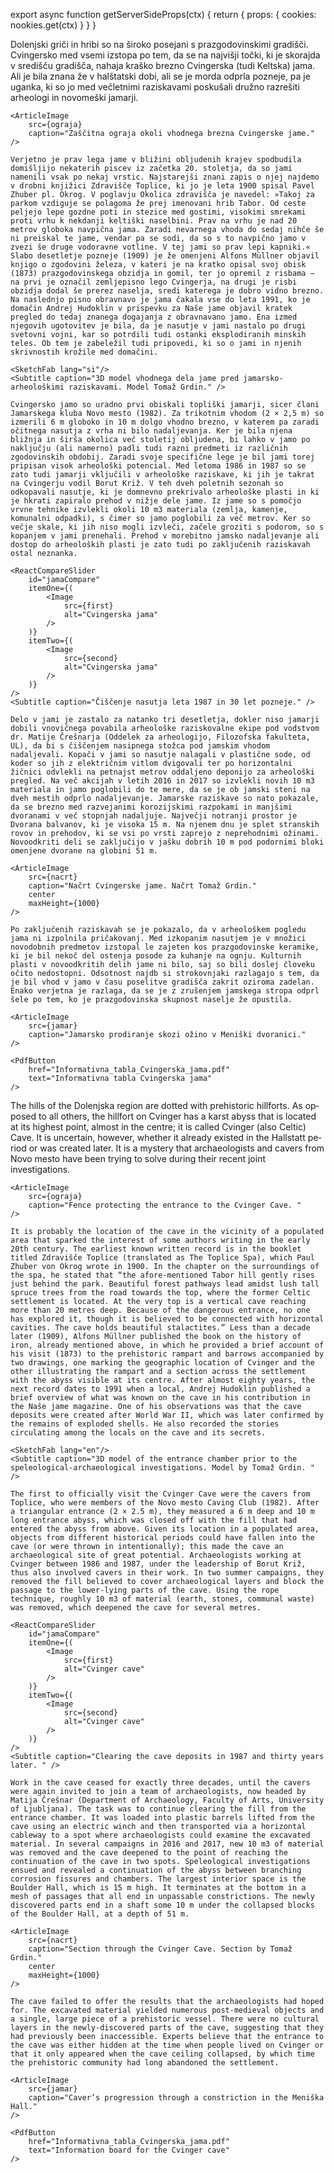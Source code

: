

export async function getServerSideProps(ctx) {
  return { props: { cookies: nookies.get(ctx) } }
}

<Article title="Cvingerska jama" lang="si" ssrLang={props.cookies.lang}>
    Dolenjski griči in hribi so na široko posejani s prazgodovinskimi gradišči. Cvingersko med vsemi izstopa po tem, da se na najvišji točki, ki je skorajda v središču gradišča, nahaja kraško brezno Cvingerska (tudi Keltska) jama. Ali je bila znana že v halštatski dobi, ali se je morda odprla pozneje, pa je uganka, ki so jo med večletnimi raziskavami poskušali družno razrešiti arheologi in novomeški jamarji.

    <ArticleImage
        src={ograja}
        caption="Zaščitna ograja okoli vhodnega brezna Cvingerske jame."
    />

    Verjetno je prav lega jame v bližini obljudenih krajev spodbudila domišljijo nekaterih piscev iz začetka 20. stoletja, da so jami namenili vsak po nekaj vrstic. Najstarejši znani zapis o njej najdemo v drobni knjižici Zdravišče Toplice, ki jo je leta 1900 spisal Pavel Zhuber pl. Okrog. V poglavju Okolica zdravišča je navedel: »Takoj za parkom vzdiguje se polagoma že prej imenovani hrib Tabor. Od ceste peljejo lepe gozdne poti in stezice med gostimi, visokimi smrekami proti vrhu k nekdanji keltiški naselbini. Prav na vrhu je nad 20 metrov globoka navpična jama. Zaradi nevarnega vhoda do sedaj nihče še ni preiskal te jame, vendar pa se sodi, da so s to navpično jamo v zvezi še druge vodoravne votline. V tej jami so prav lepi kapniki.« Slabo desetletje pozneje (1909) je že omenjeni Alfons Müllner objavil knjigo o zgodovini železa, v kateri je na kratko opisal svoj obisk (1873) prazgodovinskega obzidja in gomil, ter jo opremil z risbama – na prvi je označil zemljepisno lego Cvingerja, na drugi je risbi obzidja dodal še prerez naselja, sredi katerega je dobro vidno brezno. Na naslednjo pisno obravnavo je jama čakala vse do leta 1991, ko je domačin Andrej Hudoklin v prispevku za Naše jame objavil kratek pregled do tedaj znanega dogajanja z obravnavano jamo. Ena izmed njegovih ugotovitev je bila, da je nasutje v jami nastalo po drugi svetovni vojni, kar so potrdili tudi ostanki eksplodiranih minskih teles. Ob tem je zabeležil tudi pripovedi, ki so o jami in njenih skrivnostih krožile med domačini.

    <SketchFab lang="si"/>
    <Subtitle caption="3D model vhodnega dela jame pred jamarsko-arheološkimi raziskavami. Model Tomaž Grdin." />

    Cvingersko jamo so uradno prvi obiskali topliški jamarji, sicer člani Jamarskega kluba Novo mesto (1982). Za trikotnim vhodom (2 × 2,5 m) so izmerili 6 m globoko in 10 m dolgo vhodno brezno, v katerem pa zaradi očitnega nasutja z vrha ni bilo nadaljevanja. Ker je bila njena bližnja in širša okolica več stoletij obljudena, bi lahko v jamo po naključju (ali namerno) padli tudi razni predmeti iz različnih zgodovinskih obdobij. Zaradi svoje specifične lege je bil jami torej pripisan visok arheološki potencial. Med letoma 1986 in 1987 so se zato tudi jamarji vključili v arheološke raziskave, ki jih je takrat na Cvingerju vodil Borut Križ. V teh dveh poletnih sezonah so odkopavali nasutje, ki je domnevno prekrivalo arheološke plasti in ki je hkrati zapiralo prehod v nižje dele jame. Iz jame so s pomočjo vrvne tehnike izvlekli okoli 10 m3 materiala (zemlja, kamenje, komunalni odpadki), s čimer so jamo poglobili za več metrov. Ker so večje skale, ki jih niso mogli izvleči, začele groziti s podorom, so s kopanjem v jami prenehali. Prehod v morebitno jamsko nadaljevanje ali dostop do arheoloških plasti je zato tudi po zaključenih raziskavah ostal neznanka.

    <ReactCompareSlider
        id="jamaCompare"
        itemOne={(
            <Image
                src={first}
                alt="Cvingerska jama"
            />
        )}
        itemTwo={(
            <Image
                src={second}
                alt="Cvingerska jama"
            />
        )}
    />
    <Subtitle caption="Čiščenje nasutja leta 1987 in 30 let pozneje." />     

    Delo v jami je zastalo za natanko tri desetletja, dokler niso jamarji dobili vnovičnega povabila arheološke raziskovalne ekipe pod vodstvom dr. Matije Črešnarja (Oddelek za arheologijo, Filozofska fakulteta, UL), da bi s čiščenjem nasipnega stožca pod jamskim vhodom nadaljevali. Kopači v jami so nasutje nalagali v plastične sode, od koder so jih z električnim vitlom dvigovali ter po horizontalni žičnici odvlekli na petnajst metrov oddaljeno deponijo za arheološki pregled. Na več akcijah v letih 2016 in 2017 so izvlekli novih 10 m3 materiala in jamo poglobili do te mere, da se je ob jamski steni na dveh mestih odprlo nadaljevanje. Jamarske raziskave so nato pokazale, da se brezno med razvejanimi korozijskimi razpokami in manjšimi dvoranami v več stopnjah nadaljuje. Največji notranji prostor je Dvorana balvanov, ki je visoka 15 m. Na njenem dnu je splet stranskih rovov in prehodov, ki se vsi po vrsti zaprejo z neprehodnimi ožinami. Novoodkriti deli se zaključijo v jašku dobrih 10 m pod podornimi bloki omenjene dvorane na globini 51 m.

    <ArticleImage
        src={nacrt}
        caption="Načrt Cvingerske jame. Načrt Tomaž Grdin."
        center
        maxHeight={1000}
    />

    Po zaključenih raziskavah se je pokazalo, da v arheološkem pogledu jama ni izpolnila pričakovanj. Med izkopanim nasutjem je v množici novodobnih predmetov izstopal le zajeten kos prazgodovinske keramike, ki je bil nekoč del ostenja posode za kuhanje na ognju. Kulturnih plasti v novoodkritih delih jame ni bilo, saj so bili doslej človeku očito nedostopni. Odsotnost najdb si strokovnjaki razlagajo s tem, da je bil vhod v jamo v času poselitve gradišča zakrit oziroma zadelan. Enako verjetna je razlaga, da se je z zrušenjem jamskega stropa odprl šele po tem, ko je prazgodovinska skupnost naselje že opustila.

    <ArticleImage
        src={jamar}
        caption="Jamarsko prodiranje skozi ožino v Meniški dvoranici."
    />

    <PdfButton
        href="Informativna_tabla_Cvingerska_jama.pdf"
        text="Informativna tabla Cvingerska jama"
    />
</Article>

<Article title="The Cvinger Cave" lang="en" ssrLang={props.cookies.lang}>
    The hills of the Dolenjska region are dotted with prehistoric hillforts. As opposed to all others, the hillfort on Cvinger has a karst abyss that is located at its highest point, almost in the centre; it is called Cvinger (also Celtic) Cave. It is uncertain, however, whether it already existed in the Hallstatt period or was created later. It is a mystery that archaeologists and cavers from Novo mesto have been trying to solve during their recent joint investigations.

    <ArticleImage
        src={ograja}
        caption="Fence protecting the entrance to the Cvinger Cave. "
    />

    It is probably the location of the cave in the vicinity of a populated area that sparked the interest of some authors writing in the early 20th century. The earliest known written record is in the booklet titled Zdravišče Toplice (translated as The Toplice Spa), which Paul Zhuber von Okrog wrote in 1900. In the chapter on the surroundings of the spa, he stated that “the afore-mentioned Tabor hill gently rises just behind the park. Beautiful forest pathways lead amidst lush tall spruce trees from the road towards the top, where the former Celtic settlement is located. At the very top is a vertical cave reaching more than 20 metres deep. Because of the dangerous entrance, no one has explored it, though it is believed to be connected with horizontal cavities. The cave holds beautiful stalactites.” Less than a decade later (1909), Alfons Müllner published the book on the history of iron, already mentioned above, in which he provided a brief account of his visit (1873) to the prehistoric rampart and barrows accompanied by two drawings, one marking the geographic location of Cvinger and the other illustrating the rampart and a section across the settlement with the abyss visible at its centre. After almost eighty years, the next record dates to 1991 when a local, Andrej Hudoklin published a brief overview of what was known on the cave in his contribution in the Naše jame magazine. One of his observations was that the cave deposits were created after World War II, which was later confirmed by the remains of exploded shells. He also recorded the stories circulating among the locals on the cave and its secrets.

    <SketchFab lang="en"/>
    <Subtitle caption="3D model of the entrance chamber prior to the speleological-archaeological investigations. Model by Tomaž Grdin. " />     

    The first to officially visit the Cvinger Cave were the cavers from Toplice, who were members of the Novo mesto Caving Club (1982). After a triangular entrance (2 × 2.5 m), they measured a 6 m deep and 10 m long entrance abyss, which was closed off with the fill that had entered the abyss from above. Given its location in a populated area, objects from different historical periods could have fallen into the cave (or were thrown in intentionally); this made the cave an archaeological site of great potential. Archaeologists working at Cvinger between 1986 and 1987, under the leadership of Borut Križ, thus also involved cavers in their work. In two summer campaigns, they removed the fill believed to cover archaeological layers and block the passage to the lower-lying parts of the cave. Using the rope technique, roughly 10 m3 of material (earth, stones, communal waste) was removed, which deepened the cave for several metres.

    <ReactCompareSlider
        id="jamaCompare"
        itemOne={(
            <Image
                src={first}
                alt="Cvinger cave"
            />
        )}
        itemTwo={(
            <Image
                src={second}
                alt="Cvinger cave"
            />
        )}
    />
    <Subtitle caption="Clearing the cave deposits in 1987 and thirty years later. " />     

    Work in the cave ceased for exactly three decades, until the cavers were again invited to join a team of archaeologists, now headed by Matija Črešnar (Department of Archaeology, Faculty of Arts, University of Ljubljana). The task was to continue clearing the fill from the entrance chamber. It was loaded into plastic barrels lifted from the cave using an electric winch and then transported via a horizontal cableway to a spot where archaeologists could examine the excavated material. In several campaigns in 2016 and 2017, new 10 m3 of material was removed and the cave deepened to the point of reaching the continuation of the cave in two spots. Speleological investigations ensued and revealed a continuation of the abyss between branching corrosion fissures and chambers. The largest interior space is the Boulder Hall, which is 15 m high. It terminates at the bottom in a mesh of passages that all end in unpassable constrictions. The newly discovered parts end in a shaft some 10 m under the collapsed blocks of the Boulder Hall, at a depth of 51 m.

    <ArticleImage
        src={nacrt}
        caption="Section through the Cvinger Cave. Section by Tomaž Grdin."
        center
        maxHeight={1000}
    />

    The cave failed to offer the results that the archaeologists had hoped for. The excavated material yielded numerous post-medieval objects and a single, large piece of a prehistoric vessel. There were no cultural layers in the newly-discovered parts of the cave, suggesting that they had previously been inaccessible. Experts believe that the entrance to the cave was either hidden at the time when people lived on Cvinger or that it only appeared when the cave ceiling collapsed, by which time the prehistoric community had long abandoned the settlement.

    <ArticleImage
        src={jamar}
        caption="Caver’s progression through a constriction in the Meniška Hall."
    />

    <PdfButton
        href="Informativna_tabla_Cvingerska_jama.pdf"
        text="Information board for the Cvinger cave"
    />
</Article>
